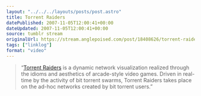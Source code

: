 ```yaml
---
layout: "../../../layouts/posts/post.astro"
title: Torrent Raiders
datePublished: 2007-11-05T12:00:41+00:00
dateUpdated: 2007-11-05T12:00:41+00:00
source: tumblr stream
originalUrl: https://stream.anglepoised.com/post/18408626/torrent-raiders-is-a-dynamic-network
tags: ["linklog"]
format: "video"
---
```



<YouTube id="https://www.youtube.com/watch?v=0Jml_xU-STo" />

> &ldquo;[Torrent Raiders][1] is a dynamic network visualization realized through the idioms and aesthetics of arcade-style video games. Driven in real-time by the activity of bit torrent swarms, Torrent Raiders takes place on the ad-hoc networks created by bit torrent users.&rdquo;

[1]: https://rhizome.org/art/artbase/artwork/torrent-raiders/
